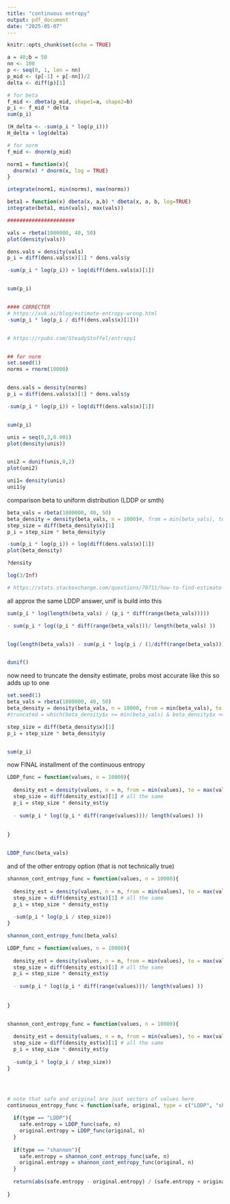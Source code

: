 ---
title: "continuous entropy"
output: pdf_document
date: "2025-05-07"
---

```{r setup, include=FALSE}
knitr::opts_chunk$set(echo = TRUE)
```



```{r}
a = 40;b = 50
nn <- 100
p <- seq(0, 1, len = nn)
p_mid <- (p[-1] + p[-nn])/2
delta <- diff(p)[1]

# for beta
f_mid <- dbeta(p_mid, shape1=a, shape2=b)
p_i <- f_mid * delta
sum(p_i)

(H_delta <- -sum(p_i * log(p_i)))
H_delta + log(delta)

# for norm
f_mid <- dnorm(p_mid)

norm1 = function(x){
  dnorm(x) * dnorm(x, log = TRUE)
}

integrate(norm1, min(norms), max(norms))

beta1 = function(x) dbeta(x, a,b) * dbeta(x, a, b, log=TRUE)
integrate(beta1, min(vals), max(vals))

######################

vals = rbeta(1000000, 40, 50)
plot(density(vals))

dens.vals = density(vals)
p_i = diff(dens.vals$x)[1] * dens.vals$y

-sum(p_i * log(p_i)) + log(diff(dens.vals$x)[1])


sum(p_i)


#### CORRECTER 
# https://xuk.ai/blog/estimate-entropy-wrong.html
-sum(p_i * log(p_i / diff(dens.vals$x)[1]))


# https://rpubs.com/SteadyStoffel/entropy1


## for norm
set.seed(1)
norms = rnorm(10000)


dens.vals = density(norms)
p_i = diff(dens.vals$x)[1] * dens.vals$y

-sum(p_i * log(p_i)) + log(diff(dens.vals$x)[1])


sum(p_i)
```





```{r}



unis = seq(0,2,0.001)
plot(density(unis))


uni2 = dunif(unis,0,2)
plot(uni2)

uni1= density(unis)
uni1$y
```



comparison beta to uniform distribution (LDDP or smth)
```{r}
beta_vals = rbeta(1000000, 40, 50)
beta_density = density(beta_vals, n = 1000)#, from = min(beta_vals), to = max(beta_vals))
step_size = diff(beta_density$x)[1]
p_i = step_size * beta_density$y

-sum(p_i * log(p_i)) + log(diff(dens.vals$x)[1])
plot(beta_density)

?density

log(3/Inf)

# https://stats.stackexchange.com/questions/78711/how-to-find-estimate-probability-density-function-from-density-function-in-r
```

all approx the same LDDP answer, unif is build into this

```{r}

sum(p_i * log(length(beta_vals) / (p_i * diff(range(beta_vals)))))

- sum(p_i * log((p_i * diff(range(beta_vals)))/ length(beta_vals) ))


log(length(beta_vals)) - sum(p_i * log(p_i / (1/diff(range(beta_vals)))))


dunif()
```


now need to truncate the density estimate, probs most accurate like this so adds up to one
```{r}
set.seed(1)
beta_vals = rbeta(1000000, 40, 50)
beta_density = density(beta_vals, n = 10000, from = min(beta_vals), to = max(beta_vals))
#truncated = which(beta_density$x >= min(beta_vals) & beta_density$x <= max(beta_vals))

step_size = diff(beta_density$x)[1]
p_i = step_size * beta_density$y


sum(p_i)
```

now FINAL installment of the continuous entropy
```{r}

LDDP_func = function(values, n = 10000){
  
  density_est = density(values, n = n, from = min(values), to = max(values))
  step_size = diff(density_est$x)[1] # all the same
  p_i = step_size * density_est$y
  
  - sum(p_i * log((p_i * diff(range(values)))/ length(values) ))
  
  
}


LDDP_func(beta_vals)

```

and of the other entropy option (that is not technically true)
```{r}
shannon_cont_entropy_func = function(values, n = 10000){
  
  density_est = density(values, n = n, from = min(values), to = max(values))
  step_size = diff(density_est$x)[1] # all the same
  p_i = step_size * density_est$y
  
  -sum(p_i * log(p_i / step_size))
}

shannon_cont_entropy_func(beta_vals)

```

```{r}


LDDP_func = function(values, n = 10000){
  
  density_est = density(values, n = n, from = min(values), to = max(values))
  step_size = diff(density_est$x)[1] # all the same
  p_i = step_size * density_est$y
  
  - sum(p_i * log((p_i * diff(range(values)))/ length(values) ))
  
  
}


shannon_cont_entropy_func = function(values, n = 10000){
  
  density_est = density(values, n = n, from = min(values), to = max(values))
  step_size = diff(density_est$x)[1] # all the same
  p_i = step_size * density_est$y
  
  -sum(p_i * log(p_i / step_size))
}




# note that safe and original are just vectors of values here
continuous_entropy_func = function(safe, original, type = c("LDDP", "shannon"), n = 10000){
  
  if(type == "LDDP"){
    safe.entropy = LDDP_func(safe, n)
    original.entropy = LDDP_func(original, n)
  }
  
  if(type == "shannon"){
    safe.entropy = shannon_cont_entropy_func(safe, n)
    original.entropy = shannon_cont_entropy_func(original, n)
  }
  
  return(abs(safe.entropy - original.entropy) / (safe.entropy + original.entropy))
  
}





```


































































